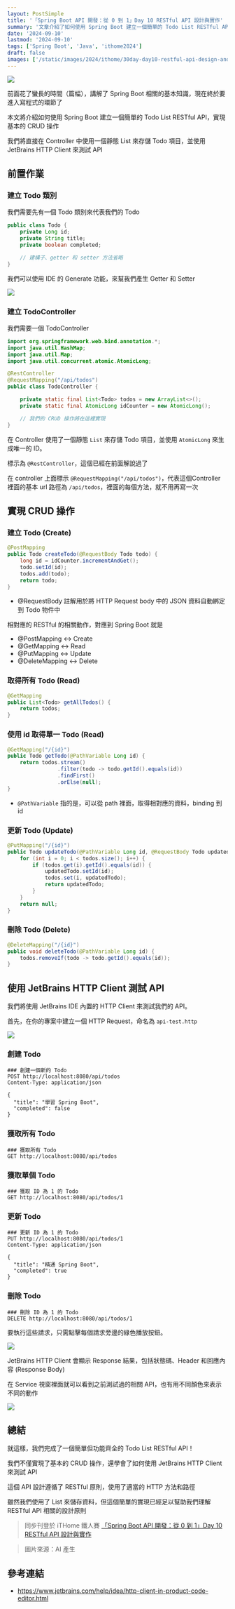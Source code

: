 ```yaml
---
layout: PostSimple
title: '「Spring Boot API 開發：從 0 到 1」Day 10 RESTful API 設計與實作'
summary: '文章介紹了如何使用 Spring Boot 建立一個簡單的 Todo List RESTful API，實現基本的 CRUD（創建、讀取、更新、刪除）操作。最後，文章介紹了如何使用 JetBrains HTTP Client 來測試這些 API 端點。這個實例為讀者提供了一個實用的 RESTful API 設計和實現的指南，適合初學者學習 Spring Boot API 開發'
date: '2024-09-10'
lastmod: '2024-09-10'
tags: ['Spring Boot', 'Java', 'ithome2024']
draft: false
images: ['/static/images/2024/ithome/30day-day10-restful-api-design-and-implementation/cover.webp']
---
```


![](https://image.cashwu.com/2024/ithome/30day-day10-restful-api-design-and-implementation/cover.webp)

前面花了蠻長的時間（篇幅），講解了 Spring Boot 相關的基本知識，現在終於要進入寫程式的環節了

本文將介紹如何使用 Spring Boot 建立一個簡單的 Todo List RESTful API，實現基本的 CRUD 操作

我們將直接在 Controller 中使用一個靜態 List 來存儲 Todo 項目，並使用 JetBrains HTTP Client 來測試 API

## 前置作業

### 建立 Todo 類別

我們需要先有一個 Todo 類別來代表我們的 Todo

```java
public class Todo {
    private Long id;
    private String title;
    private boolean completed;

    // 建構子、getter 和 setter 方法省略
}
```

我們可以使用 IDE 的 Generate 功能，來幫我們產生 Getter 和 Setter

![](https://image.cashwu.com/2024/ithome/30day-day10-restful-api-design-and-implementation/01.webp)

### 建立 TodoController

我們需要一個 TodoController

```java
import org.springframework.web.bind.annotation.*;
import java.util.HashMap;
import java.util.Map;
import java.util.concurrent.atomic.AtomicLong;

@RestController
@RequestMapping("/api/todos")
public class TodoController {

    private static final List<Todo> todos = new ArrayList<>();
    private static final AtomicLong idCounter = new AtomicLong();

    // 我們的 CRUD 操作將在這裡實現
}
```

在 Controller 使用了一個靜態 `List` 來存儲 Todo 項目，並使用 `AtomicLong` 來生成唯一的 ID。

標示為 `@RestController`，這個已經在前面解說過了

在 controller 上面標示 `@RequestMapping("/api/todos")`，代表這個Controller 裡面的基本 url 路徑為 `/api/todos`，裡面的每個方法，就不用再寫一次

## 實現 CRUD 操作

### 建立 Todo (Create)

```java
@PostMapping
public Todo createTodo(@RequestBody Todo todo) {
    long id = idCounter.incrementAndGet();
    todo.setId(id);
    todos.add(todo);
    return todo;
}
```

- @RequestBody 註解用於將 HTTP Request body 中的 JSON 資料自動綁定到 Todo 物件中

相對應的 RESTful 的相關動作，對應到 Spring Boot 就是

- @PostMapping ↔ Create
- @GetMapping ↔ Read
- @PutMapping ↔ Update
- @DeleteMapping ↔ Delete

### 取得所有 Todo (Read)

```java
@GetMapping
public List<Todo> getAllTodos() {
    return todos;
}
```

### 使用 id 取得單一 Todo (Read)

```java
@GetMapping("/{id}")
public Todo getTodo(@PathVariable Long id) {
    return todos.stream()
                .filter(todo -> todo.getId().equals(id))
                .findFirst()
                .orElse(null);
}
```

- `@PathVariable` 指的是，可以從 path 裡面，取得相對應的資料，binding 到 id

### 更新 Todo (Update)

```java
@PutMapping("/{id}")
public Todo updateTodo(@PathVariable Long id, @RequestBody Todo updatedTodo) {
    for (int i = 0; i < todos.size(); i++) {
        if (todos.get(i).getId().equals(id)) {
            updatedTodo.setId(id);
            todos.set(i, updatedTodo);
            return updatedTodo;
        }
    }
    return null;
}
```

### 刪除 Todo (Delete)

```java
@DeleteMapping("/{id}")
public void deleteTodo(@PathVariable Long id) {
    todos.removeIf(todo -> todo.getId().equals(id));
}
```

## 使用 JetBrains HTTP Client 測試 API

我們將使用 JetBrains IDE 內置的 HTTP Client 來測試我們的 API。

首先，在你的專案中建立一個 HTTP Request，命名為 `api-test.http`

![](https://image.cashwu.com/2024/ithome/30day-day10-restful-api-design-and-implementation/02.webp)

### 創建 Todo

```http
### 創建一個新的 Todo
POST http://localhost:8080/api/todos
Content-Type: application/json

{
  "title": "學習 Spring Boot",
  "completed": false
}
```

### 獲取所有 Todo

```http
### 獲取所有 Todo
GET http://localhost:8080/api/todos
```

### 獲取單個 Todo

```http
### 獲取 ID 為 1 的 Todo
GET http://localhost:8080/api/todos/1
```

### 更新 Todo

```http
### 更新 ID 為 1 的 Todo
PUT http://localhost:8080/api/todos/1
Content-Type: application/json

{
  "title": "精通 Spring Boot",
  "completed": true
}
```

### 刪除 Todo

```http
### 刪除 ID 為 1 的 Todo
DELETE http://localhost:8080/api/todos/1
```

要執行這些請求，只需點擊每個請求旁邊的綠色播放按鈕。

![](https://image.cashwu.com/2024/ithome/30day-day10-restful-api-design-and-implementation/03.webp)

JetBrains HTTP Client 會顯示 Response 結果，包括狀態碼、Header 和回應內容 (Response Body)

在 Service 視窗裡面就可以看到之前測試過的相關 API，也有用不同顏色來表示不同的動作

![](https://image.cashwu.com/2024/ithome/30day-day10-restful-api-design-and-implementation/04.webp)

## 總結

就這樣，我們完成了一個簡單但功能齊全的 Todo List RESTful API！

我們不僅實現了基本的 CRUD 操作，還學會了如何使用 JetBrains HTTP Client 來測試 API

這個 API 設計遵循了 RESTful 原則，使用了適當的 HTTP 方法和路徑

雖然我們使用了 List 來儲存資料，但這個簡單的實現已經足以幫助我們理解 RESTful API 相關的設計原則

> 同步刊登於 iTHome 鐵人賽 [「Spring Boot API 開發：從 0 到 1」Day 10 RESTful API 設計與實作](https://ithelp.ithome.com.tw/articles/10347508)

> 圖片來源：AI 產生

## 參考連結

- https://www.jetbrains.com/help/idea/http-client-in-product-code-editor.html
